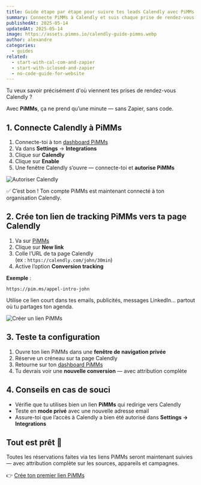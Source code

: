 ```yaml
---
title: Guide étape par étape pour suivre tes leads Calendly avec PiMMs
summary: Connecte PiMMs à Calendly et suis chaque prise de rendez-vous avec une attribution complète — en quelques clics, sans code ni Zapier.
publishedAt: 2025-05-14
updatedAt: 2025-05-14
image: https://assets.pimms.io/calendly-guide-pimms.webp
author: alexandre
categories:
  - guides
related:
  - start-with-cal-com-and-zapier
  - start-with-iclosed-and-zapier
  - no-code-guide-for-website
---
```


Tu veux savoir précisément d'où viennent tes prises de rendez-vous Calendly ?

Avec **PiMMs**, ça ne prend qu’une minute — sans Zapier, sans code.

## 1. Connecte Calendly à PiMMs

1. Connecte-toi à ton [dashboard PiMMs](https://app.pimms.io)
2. Va dans **Settings** → **Integrations**
3. Clique sur **Calendly**
4. Clique sur **Enable**
5. Une fenêtre Calendly s’ouvre — connecte-toi et **autorise PiMMs**

![Autoriser Calendly](https://assets.pimms.io/authorize-calendly.webp)

✅ C’est bon ! Ton compte PiMMs est maintenant connecté à ton organisation Calendly.

## 2. Crée ton lien de tracking PiMMs vers ta page Calendly

1. Va sur [PiMMs](https://app.pimms.io)
2. Clique sur **New link**
3. Colle l’URL de ta page Calendly  
   (ex : `https://calendly.com/john/30min`)
4. Active l’option **Conversion tracking**

**Exemple** :  
```
https://pim.ms/appel-intro-john
```

Utilise ce lien court dans tes emails, publicités, messages LinkedIn… partout où tu partages ton agenda.

![Créer un lien PiMMs](https://assets.pimms.io/create-pimms-link-calendly.webp)

## 3. Teste ta configuration

1. Ouvre ton lien PiMMs dans une **fenêtre de navigation privée**
2. Réserve un créneau sur ta page Calendly
3. Retourne sur ton [dashboard PiMMs](https://app.pimms.io)
4. Tu devrais voir une **nouvelle conversion** — avec attribution complète

## 4. Conseils en cas de souci

- Vérifie que tu utilises bien un lien **PiMMs** qui redirige vers Calendly
- Teste en **mode privé** avec une nouvelle adresse email
- Assure-toi que l’accès à Calendly a bien été autorisé dans **Settings → Integrations**

## Tout est prêt 🎉

Toutes les réservations faites via tes liens PiMMs seront maintenant suivies — avec attribution complète sur les sources, appareils et campagnes.

👉 [Crée ton premier lien PiMMs](https://app.pimms.io)
